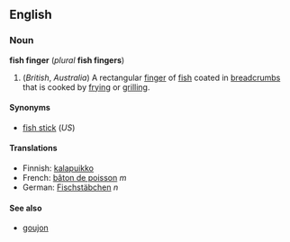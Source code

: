 <!--

If you edit this page, please make corresponding edits to "fish finger".

-->


==English==
===Noun===
'''fish finger''' (''plural'' '''fish fingers''')
#(''British'', ''Australia'') A rectangular [[finger]] of [[fish]] coated in [[breadcrumb]]s that is cooked by [[fry]]ing or [[grill]]ing.

====Synonyms====
*[[fish stick]] (''US'')

====Translations====
*Finnish: [[kalapuikko]]
*French: [[bâton de poisson]] ''m''
*German: [[Fischstäbchen]] ''n''

====See also====
*[[goujon]]